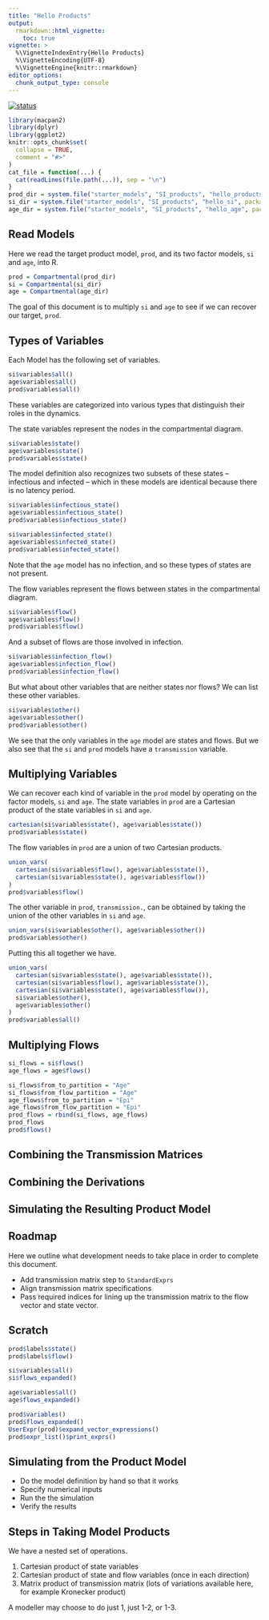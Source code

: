 ```yaml
---
title: "Hello Products"
output:
  rmarkdown::html_vignette:
    toc: true
vignette: >
  %\VignetteIndexEntry{Hello Products}
  %\VignetteEncoding{UTF-8}
  %\VignetteEngine{knitr::rmarkdown}
editor_options: 
  chunk_output_type: console
---
```


[![status](https://img.shields.io/badge/status-working%20draft-red)](https://canmod.github.io/macpan2/articles/vignette-status#working-draft)

```r
library(macpan2)
library(dplyr)
library(ggplot2)
knitr::opts_chunk$set(
  collapse = TRUE,
  comment = "#>"
)
cat_file = function(...) {
  cat(readLines(file.path(...)), sep = "\n")
}
prod_dir = system.file("starter_models", "SI_products", "hello_products", package = "macpan2")
si_dir = system.file("starter_models", "SI_products", "hello_si", package = "macpan2")
age_dir = system.file("starter_models", "SI_products", "hello_age", package = "macpan2")
```

## Read Models

Here we read the target product model, `prod`, and its two factor models, `si` and `age`, into R.

```r
prod = Compartmental(prod_dir)
si = Compartmental(si_dir)
age = Compartmental(age_dir)
```

The goal of this document is to multiply `si` and `age` to see if we can recover our target, `prod`.

## Types of Variables

Each Model has the following set of variables.

```r
si$variables$all()
age$variables$all()
prod$variables$all()
```

These variables are categorized into various types that distinguish their roles in the dynamics.

The state variables represent the nodes in the compartmental diagram.

```r
si$variables$state()
age$variables$state()
prod$variables$state()
```

The model definition also recognizes two subsets of these states -- infectious and infected -- which in these models are identical because there is no latency period.

```r
si$variables$infectious_state()
age$variables$infectious_state()
prod$variables$infectious_state()
```

```r
si$variables$infected_state()
age$variables$infected_state()
prod$variables$infected_state()
```

Note that the `age` model has no infection, and so these types of states are not present.

The flow variables represent the flows between states in the compartmental diagram.

```r
si$variables$flow()
age$variables$flow()
prod$variables$flow()
```

And a subset of flows are those involved in infection.

```r
si$variables$infection_flow()
age$variables$infection_flow()
prod$variables$infection_flow()
```

But what about other variables that are neither states nor flows? We can list these other variables.

```r
si$variables$other()
age$variables$other()
prod$variables$other()
```

We see that the only variables in the `age` model are states and flows. But we also see that the `si` and `prod` models have a `transmission` variable.


## Multiplying Variables

We can recover each kind of variable in the `prod` model by operating on the factor models, `si` and `age`. The state variables in `prod` are a Cartesian product of the state variables in `si` and `age`.

```r
cartesian(si$variables$state(), age$variables$state())
prod$variables$state()
```

The flow variables in `prod` are a union of two Cartesian products.

```r
union_vars(
  cartesian(si$variables$flow(), age$variables$state()),
  cartesian(si$variables$state(), age$variables$flow())
)
prod$variables$flow()
```

The other variable in `prod`, `transmission.`, can be obtained by taking the union of the other variables in `si` and `age`.

```r
union_vars(si$variables$other(), age$variables$other())
prod$variables$other()
```

Putting this all together we have.

```r
union_vars(
  cartesian(si$variables$state(), age$variables$state()),
  cartesian(si$variables$flow(), age$variables$state()),
  cartesian(si$variables$state(), age$variables$flow()),
  si$variables$other(),
  age$variables$other()
)
prod$variables$all()
```

## Multiplying Flows

```r
si_flows = si$flows()
age_flows = age$flows()
```

```r
si_flows$from_to_partition = "Age"
si_flows$from_flow_partition = "Age"
age_flows$from_to_partition = "Epi"
age_flows$from_flow_partition = "Epi"
prod_flows = rbind(si_flows, age_flows)
prod_flows
prod$flows()
```

## Combining the Transmission Matrices

## Combining the Derivations



## Simulating the Resulting Product Model


## Roadmap

Here we outline what development needs to take place in order to complete this document.

* Add transmission matrix step to `StandardExprs`
* Align transmission matrix specifications
* Pass required indices for lining up the transmission matrix to the flow vector and state vector.

## Scratch


```r
prod$labels$state()
prod$labels$flow()
```

```r
si$variables$all()
si$flows_expanded()
```

```r
age$variables$all()
age$flows_expanded()
```


```r
prod$variables()
prod$flows_expanded()
UserExpr(prod)$expand_vector_expressions()
prod$expr_list()$print_exprs()
```


## Simulating from the Product Model

* Do the model definition by hand so that it works
* Specify numerical inputs
* Run the the simulation
* Verify the results


## Steps in Taking Model Products

We have a nested set of operations.

1. Cartesian product of state variables
2. Cartesian product of state and flow variables (once in each direction)
3. Matrix product of transmission matrix (lots of variations available here, for example Kronecker product)

A modeller may choose to do just 1, just 1-2, or 1-3.
